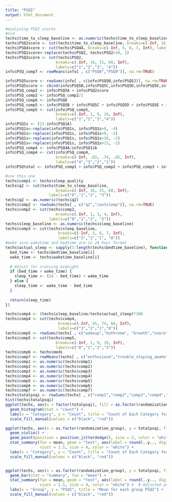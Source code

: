 ```yaml
---
title: "PSQI"
output: html_document
---
```



```r
#analyzing PSQI scores 
#old
techs$time_to_sleep_baseline <- as.numeric(techs$time_to_sleep_baseline)
techs$PSQ2score <- cut(techs$time_to_sleep_baseline, breaks=c(-Inf, 16, 31, 60, Inf), labels=c("1","2","3","4"))
techs$PSQ4score <- cut(techs$PSQ4A, breaks=c(-Inf, 5, 6, 7, Inf), labels=c("4","3","2", "1"))
techs$PSQ2score<-replace(techs$PSQ2, techs$PSQ2>30, 1)
techs$PSQ2score <- cut(techs$PSQ2, 
                      breaks=c(-Inf, 16, 31, 60, Inf), 
                      labels=c("1","2","3", "4"))
info$PSQ_comp7 <- rowMeans(info[ , c("PSQ8","PSQ9")], na.rm=TRUE)

info$PSQ5score <- rowSums(info[ , c(info$PSQ5B,info$PSQ5J)], na.rm=TRUE)
info$PSQ5score <- cbind(info$PSQ5B,info$PSQ5C,info$PSQ5D,info$PSQ5E,info$PSQ5F,info$PSQ5G,info$PSQ5H,info$PSQ5I,info$PSQ5J)
info$PSQ_comp2 <- info$PSQ5A + info$PSQ2score
info$PSQ_comp2 <- info$PSQ_comp2/2
info$PSQ_comp6 <- info$PSQ6
info$PSQ_comp5 <- info$PSQ5B + info$PSQ5C + info$PSQ5D + info$PSQ5E + info$PSQ5F + info$PSQ5H + info$PSQ5I + info$PSQ5J
info$PSQ_comp5 <- cut(info$PSQ_comp5, 
                      breaks=c(-Inf, 1, 9, 19, Inf), 
                      labels=c("1","2","3","4"))
info$PSQ1s <- (12-info$PSQ1A)
info$PSQ1s<-replace(info$PSQ1s, info$PSQ1s>8, -4)
info$PSQ1s<-replace(info$PSQ1s, info$PSQ1s>9, -3)
info$PSQ1s<-replace(info$PSQ1s, info$PSQ1s>10, -2)
info$PSQ1s<-replace(info$PSQ1s, info$PSQ1s>13, -1)
info$PSQ_comp4 <- info$PSQ4A/info$PSQ1ib
info$PSQ_comp4 <- cut(info$PSQ_comp4, 
                      breaks=c(-Inf, .65, .74, .85, Inf), 
                      labels=c("4","3","2","1"))
info$PSQtotal <- info$PSQ_comp1 + info$PSQ_comp2 + info$PSQ_comp3 + info$PSQ_comp4 + info$PSQ_comp5 + info$PSQ_comp6 + info$PSQ_comp7

```

```r
#use this one
techs$comp1 <- techs$sleep_quality
techs$q2 <- cut(techs$time_to_sleep_baseline, 
                      breaks=c(-Inf, 16, 31, 60, Inf), 
                   labels=c("0","1","2", "3"))
techs$q2 <- as.numeric(techs$q2)
techs$comp2 <- rowSums(techs[ , c("q2","cantsleep")], na.rm=TRUE)
techs$comp2 <- cut(techs$comp2, 
                      breaks=c(-Inf, 1, 3, 4, Inf), 
                   labels=c("0","1","2", "3"))
techs$sleep_baseline <- as.numeric(techs$sleep_baseline)
techs$comp3 <- cut(techs$sleep_baseline, 
                       breaks=c(-Inf, 5, 6, 7, Inf), 
                       labels=c("3","2","1", "0"))
#make sure waketime and bedtime are in 24 hour format
techs$actual_sleep <- sapply(1:length(techs$bedtime_baseline), function(i) {
  bed_time <- techs$bedtime_baseline[i]
  wake_time <- techs$waketime_baseline[i]
  
  # Adjust for crossing midnight
  if (bed_time > wake_time) {
    sleep_time <- (24 - bed_time) + wake_time
  } else {
    sleep_time <- wake_time - bed_time
  }
  
  return(sleep_time)
})

techs$comp4 <- (techs$sleep_baseline/techs$actual_sleep)*100
techs$comp4 <- cut(techs$comp4, 
                       breaks=c(-Inf, 65, 74, 84, Inf), 
                       labels=c("3","2","1","0"))
techs$comp5 <- rowSums(techs[ , c("wakeup","bathroom", "breath","snore","cold","hot","nightmares","pain")], na.rm=TRUE)
techs$comp5 <- cut(techs$comp5, 
                      breaks=c(-Inf, 1, 9, 19, Inf), 
                      labels=c("0","1","2","3"))
techs$comp6 <- techs$meds
techs$comp7 <- rowMeans(techs[ , c("enthusiasm","trouble_staying_awake")], na.rm=TRUE)
techs$comp1 <- as.numeric(techs$comp1) 
techs$comp2 <- as.numeric(techs$comp2)
techs$comp3 <- as.numeric(techs$comp3)
techs$comp4 <- as.numeric(techs$comp4)
techs$comp5 <- as.numeric(techs$comp5)
techs$comp6 <- as.numeric(techs$comp6)
techs$comp7 <- as.numeric(techs$comp7)
techs$totalpsqi <- rowSums(techs[ , c("comp1","comp2","comp3","comp4","comp5","comp6","comp7")], na.rm=TRUE)
hist(techs$totalpsqi)
ggplot(techs, aes(x = factor(totalpsqi), fill = as.factor(randomization_group))) +
  geom_histogram(stat = "count") +
  labs(x = "Category", y = "Count", title = "Count of Each Category for PSQI") +
  scale_fill_manual(values = c("black", "red")) 

ggplot(techs, aes(x = as.factor(randomization_group), y = totalpsqi, fill = as.factor(randomization_group))) +
  geom_violin() + 
  geom_point(position = position_jitterdodge(), size = 2, color = "white") +
  stat_summary(fun = mean, geom = "text", aes(label = round(..y.., digits = 2)),
               vjust = 1.5, size = 4, color = "white") +
  labs(x = "Category", y = "Count", title = "Count of Each Category for PSQI") +
  scale_fill_manual(values = c("black", "red"))


ggplot(techs, aes(x = as.factor(randomization_group), y = totalpsqi, fill = as.factor(randomization_group))) +
  geom_bar(stat = "summary", fun = "mean") +
  stat_summary(fun = mean, geom = "text", aes(label = round(..y.., digits = 2)),
               vjust = 1.5, size = 4, color = "white") +  # Adjusted position of text
  labs(x = "Group", y = "PSQI", title = "Mean for each group PSQI") +
  scale_fill_manual(values = c("black", "red"))

``` 
```r

```
